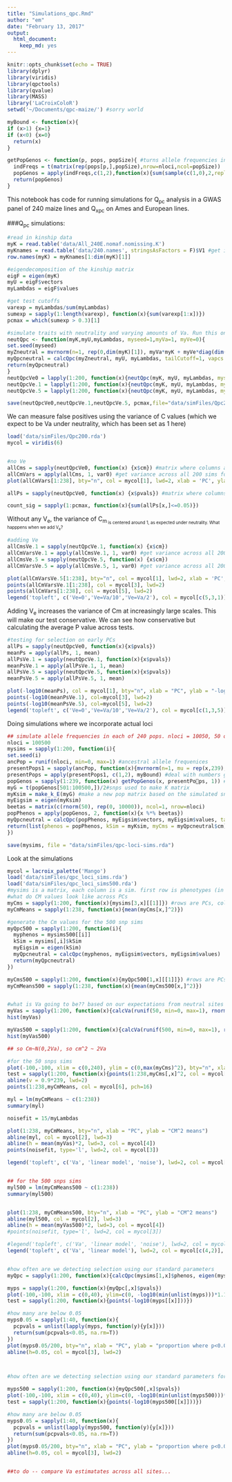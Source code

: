 ```yaml
---
title: "Simulations_qpc.Rmd"
author: "em"
date: "February 13, 2017"
output:
  html_document:
    keep_md: yes
---
```


```r
knitr::opts_chunk$set(echo = TRUE)
library(dplyr)
library(viridis)
library(qpctools)
library(qvalue)
library(MASS)
library('LaCroixColoR')
setwd('~/Documents/qpc-maize/') #sorry world

myBound <- function(x){
if (x>1) {x=1}
if (x<0) {x=0}
  return(x)
}

getPopGenos <- function(p, pops, popSize){ #turns allele frequencies into individual genotypes, p is row, pops is the matrix of frequencies, popSize is the # of individuals per pop
  indFreqs = t(matrix(rep(pops[p,],popSize),nrow=nloci,ncol=popSize))
  popGenos = apply(indFreqs,c(1,2),function(x){sum(sample(c(1,0),2,replace=TRUE, prob = c(x,1-x)))})
  return(popGenos)
}
```

This notebook has code for running simulations for Q<sub>pc</sub> analysis in a GWAS panel of 240 maize lines and Q<sub>xpc</sub> on Ames and European lines.


###Q<sub>pc</sub> simulations:

```r
#read in kinship data
myK = read.table('data/All_240E.nomaf.nomissing.K')
myKnames = read.table('data/240.names', stringsAsFactors = F)$V1 #get individual names
row.names(myK) = myKnames[1:dim(myK)[1]]

#eigendecomposition of the kinship matrix
eigF = eigen(myK)
myU = eigF$vectors
myLambdas = eigF$values

#get test cutoffs
varexp = myLambdas/sum(myLambdas)
sumexp = sapply(1:length(varexp), function(x){sum(varexp[1:x])})
pcmax = which(sumexp > 0.3)[1]
```

```r


#simulate traits with neutrality and varying amounts of Va. Run this once and save output to save time.
neutQpc <- function(myK,myU,myLambdas, myseed=1,myVa=1, myVe=0){
set.seed(myseed)
myZneutral = mvrnorm(n=1, rep(0,dim(myK)[1]), myVa*myK + myVe*diag(dim(myK)[1])) #neutral traits
myQpcneutral = calcQpc(myZneutral, myU, myLambdas, tailCutoff=1, vapcs = 119)
return(myQpcneutral)
}
neutQpcVe0 = lapply(1:200, function(x){neutQpc(myK, myU, myLambdas, myseed=x, myVa=1, myVe=0)})#no Ve
neutQpcVe.1 = lapply(1:200, function(x){neutQpc(myK, myU, myLambdas, myseed=x,myVa=1, myVe=.1)}) #Ve = Va/10
neutQpcVe.5 = lapply(1:200, function(x){neutQpc(myK, myU, myLambdas, myseed=x,myVa=1, myVe=.5)}) #Ve = Va/2

save(neutQpcVe0,neutQpcVe.1,neutQpcVe.5, pcmax,file="data/simFiles/Qpc200.rda")
```

We can measure false positives using the variance of C values (which we expect to be Va under neutrality, which has been set as 1 here)
```r
load('data/simFiles/Qpc200.rda')
mycol = viridis(6)


#no Ve
allCms = sapply(neutQpcVe0, function(x) {x$cm}) #matrix where columns are the Cm values for a given simulation (from PC1 to PC 239)
allCmVars = apply(allCms, 1, var0) #get variance across all 200 sims for each pc
plot(allCmVars[1:238], bty="n", col = mycol[1], lwd=2, xlab = 'PC', ylab = "var(Cm) with no Ve", xlim = c(0,240))

allPs = sapply(neutQpcVe0, function(x) {x$pvals}) #matrix where columns are the Cm values for a given simulation (from PC1 to PC 239)

count_sig = sapply(1:pcmax, function(x){sum(allPs[x,]<=0.05)})
```

Without any V<sub>e</sub>, the variance of C<sub>m<sub> is centered around 1, as expected under neutrality. What happpens when we add V<sub>e</sub>?

```r
#adding Ve
allCmsVe.1 = sapply(neutQpcVe.1, function(x) {x$cm})
allCmVarsVe.1 = apply(allCmsVe.1, 1, var0) #get variance across all 200 sims for each pc
allCmsVe.5 = sapply(neutQpcVe.5, function(x) {x$cm})
allCmVarsVe.5 = apply(allCmsVe.5, 1, var0) #get variance across all 200 sims for each pc

plot(allCmVarsVe.5[1:238], bty="n", col = mycol[1], lwd=2, xlab = 'PC', ylab = "var(Cm)", xlim = c(0, 238), ylim=c(0,3.5))
points(allCmVarsVe.1[1:238], col = mycol[3], lwd=2)
points(allCmVars[1:238], col = mycol[5], lwd=2)
legend('topleft', c('Ve=0','Ve=Va/10','Ve=Va/2'), col = mycol[c(5,3,1)], pch=1, bty="n", pt.lwd=2)

```

Adding V<sub>e</sub> increases the variance of Cm at increasingly large scales. This will make our test conservative. We can see how conservative but calculating the average P value across tests. 

```r
#testing for selection on early PCs
allPs = sapply(neutQpcVe0, function(x){x$pvals})
meanPs = apply(allPs, 1, mean)
allPsVe.1 = sapply(neutQpcVe.1, function(x){x$pvals})
meanPsVe.1 = apply(allPsVe.1, 1, mean)
allPsVe.5 = sapply(neutQpcVe.5, function(x){x$pvals})
meanPsVe.5 = apply(allPsVe.5, 1, mean)

plot(-log10(meanPs), col = mycol[1], bty="n", xlab = "PC", ylab = "-log10(p)", ylim=c(0.1,0.5), lwd=2)
points(-log10(meanPsVe.1), col=mycol[3], lwd=2)
points(-log10(meanPsVe.5), col=mycol[5], lwd=2)
legend('topleft', c('Ve=0','Ve=Va/10','Ve=Va/2'), col = mycol[c(1,3,5)], pch=1, bty="n", pt.lwd=2)
```

Doing simulations where we incorporate actual loci

```r


## simulate allele frequencies in each of 240 pops. nloci = 10050, 50 of these are used to make the trait, the rest to estimate K
nloci = 100500
mysims = sapply(1:200, function(i){
set.seed(i)
ancPop = runif(nloci, min=0, max=1) #ancestral allele frequenices
presentPops1 = sapply(ancPop, function(x){mvrnorm(n=1, mu = rep(x,239), x*(1-x)*myK)})
presentPops = apply(presentPops1, c(1,2), myBound) #deal with numbers greater or less than 0 (the outer bounds are sticky)
popGenos = sapply(1:239, function(x) getPopGenos(x, presentPops, 1)) # matrix where each row is a SNP and each column is an individual
myG = t(popGenos[501:100500,])/2#snps used to make K matrix
myKsim = make_k_E(myG) #make a new pop matrix based on the simulated snps
myEigsim = eigen(myKsim)
beetas = matrix(c(rnorm(50), rep(0, 10000)), ncol=1, nrow=nloci) 
popPhenos = apply(popGenos, 2, function(x){x %*% beetas})
myQpcneutral = calcQpc(popPhenos, myEigsim$vectors, myEigsim$values, tailCutoff=1, vapcs= 119)
return(list(phenos = popPhenos, kSim = myKsim, myCms = myQpcneutral$cm))
})

save(mysims, file = "data/simFiles/qpc-loci-sims.rda")


```


Look at the simulations



```r
mycol = lacroix_palette('Mango')
load('data/simFiles/qpc_loci_sims.rda')
load('data/simFiles/qpc_loci_sims500.rda')
#mysims is a matrix, each column is a sim. first row is phenotypes (in 1 item list), second row is a one item list with the kinship matrix in it, third row is a list of the cm values. 
#what do CM values look like across PCs
myCms = sapply(1:200, function(x){mysims[3,x][[1]]}) #rows are PCs, cols are simulations
myCmMeans = sapply(1:238, function(x){mean(myCms[x,]^2)})

#generate the Cm values for the 500 snp sims
myQpc500 = sapply(1:200, function(i){
  myphenos = mysims500[[i]]
  kSim = mysims[,i]$kSim
  myEigsim = eigen(kSim)
  myQpcneutral = calcQpc(myphenos, myEigsim$vectors, myEigsim$values)
  return(myQpcneutral)
})

myCms500 = sapply(1:200, function(x){myQpc500[1,x][[1]]}) #rows are PCs, cols are simulations
myCmMeans500 = sapply(1:238, function(x){mean(myCms500[x,]^2)})


#what is Va going to be?? based on our expectations from neutral sites
myVas = sapply(1:200, function(x){calcVa(runif(50, min=0, max=1), rnorm(50))})
hist(myVas)

myVas500 = sapply(1:200, function(x){calcVa(runif(500, min=0, max=1), rnorm(500))})
hist(myVas500)

## so Cm~N(0,2Va), so cm^2 ~ 2Va

#for the 50 snps sims
plot(-100,-100, xlim = c(0,240), ylim = c(0,max(myCms)^2), bty="n", xlab = "PC", ylab = "Cm^2")
test = sapply(1:200, function(x){points(1:238,myCms[,x]^2, col = mycol[3])})
abline(v = 0.9*239, lwd=2)
points(1:238,myCmMeans, col = mycol[6], pch=16)

myl = lm(myCmMeans ~ c(1:238))
summary(myl)

noisefit = 15/myLambdas

plot(1:238, myCmMeans, bty="n", xlab = "PC", ylab = "CM^2 means")
abline(myl, col = mycol[2], lwd=3)
abline(h = mean(myVas)*2, lwd=3, col = mycol[4])
points(noisefit, type='l', lwd=2, col = mycol[3])

legend('topleft', c('Va', 'linear model', 'noise'), lwd=2, col = mycol[c(4,2,3)], bty="n")


## for the 500 snps sims
myl500 = lm(myCmMeans500 ~ c(1:238))
summary(myl500)


plot(1:238, myCmMeans500, bty="n", xlab = "PC", ylab = "CM^2 means")
abline(myl500, col = mycol[2], lwd=3)
abline(h = mean(myVas500)*2, lwd=3, col = mycol[4])
#points(noisefit, type='l', lwd=2, col = mycol[3])

#legend('topleft', c('Va', 'linear model', 'noise'), lwd=2, col = mycol[c(4,2,3)], bty="n")
legend('topleft', c('Va', 'linear model'), lwd=2, col = mycol[c(4,2)], bty="n")


#how often are we detecting selection using our standard parameters
myQpc = sapply(1:200, function(x){calcQpc(mysims[1,x]$phenos, eigen(mysims[2,x]$kSim)$vectors, eigen(mysims[2,x]$kSim)$values)})

myps = sapply(1:200, function(x){myQpc[,x]$pvals})
plot(-100,-100, xlim = c(0,40), ylim=c(0, -log10(min(unlist(myps)))*1.1), bty="n", xlab = "PC", ylab = "-log10 p")
test = sapply(1:200, function(x){points(-log10(myps[[x]]))})

#how many are below 0.05
myps0.05 = sapply(1:40, function(x){
  pcpvals = unlist(lapply(myps, function(y){y[x]}))
  return(sum(pcpvals<0.05, na.rm=T))
})
plot(myps0.05/200, bty="n", xlab = "PC", ylab = "proportion where p<0.05", ylim = c(0,0.25))
abline(h=0.05, col = mycol[3], lwd=2)



#how often are we detecting selection using our standard parameters for 500 snps

myps500 = sapply(1:200, function(x){myQpc500[,x]$pvals})
plot(-100,-100, xlim = c(0,40), ylim=c(0, -log10(min(unlist(myps500)))*1.1), bty="n", xlab = "PC", ylab = "-log10 p")
test = sapply(1:200, function(x){points(-log10(myps500[[x]]))})

#how many are below 0.05
myps0.05 = sapply(1:40, function(x){
  pcpvals = unlist(lapply(myps500, function(y){y[x]}))
  return(sum(pcpvals<0.05, na.rm=T))
})
plot(myps0.05/200, bty="n", xlab = "PC", ylab = "proportion where p<0.05", ylim = c(0,0.25))
abline(h=0.05, col = mycol[3], lwd=2)


##to do -- compare Va estimatates across all sites...

```
































